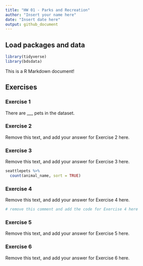 ```yaml
---
title: "HW 01 - Parks and Recreation"
author: "Insert your name here"
date: "Insert date here"
output: github_document
---
```


## Load packages and data

```r
library(tidyverse)
library(bdsdata)
```

This is a R Markdown document!

## Exercises

### Exercise 1

There are \_\_\_ pets in the dataset.

### Exercise 2

Remove this text, and add your answer for Exercise 2 here.

### Exercise 3

Remove this text, and add your answer for Exercise 3 here.

```r
seattlepets %>%
  count(animal_name, sort = TRUE)
```

### Exercise 4

Remove this text, and add your answer for Exercise 4 here.

```r
# remove this comment and add the code for Exercise 4 here
```

### Exercise 5

Remove this text, and add your answer for Exercise 5 here.

### Exercise 6

Remove this text, and add your answer for Exercise 6 here.
